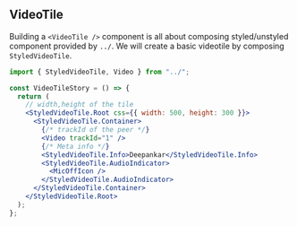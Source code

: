 ## VideoTile


Building a `<VideoTile />` component is all about composing styled/unstyled component provided by `../`. We will create a basic videotile by composing `StyledVideoTile`.

```jsx
import { StyledVideoTile, Video } from "../";

const VideoTileStory = () => {
  return (
    // width,height of the tile
    <StyledVideoTile.Root css={{ width: 500, height: 300 }}>
      <StyledVideoTile.Container>
        {/* trackId of the peer */}
        <Video trackId="1" />
        {/* Meta info */}
        <StyledVideoTile.Info>Deepankar</StyledVideoTile.Info>
        <StyledVideoTile.AudioIndicator>
          <MicOffIcon />
        </StyledVideoTile.AudioIndicator>
      </StyledVideoTile.Container>
    </StyledVideoTile.Root>
  );
};
```

<Story id="video-videotile--example" />

